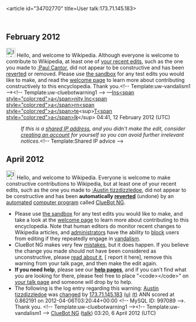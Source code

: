 <article id="34702770" title=User talk:173.71.145.183>
	<talkpage id="34702770" title="User talk:173.71.145.183">
== February 2012 ==
[[File:Information.svg|25px|alt=|link=]] Hello, and welcome to Wikipedia. Although everyone is welcome to contribute to Wikipedia, at least one of [[Special:Contributions/173.71.145.183|your recent edits]], such as the one you made to [[:Paul Cantor]], did not appear to be constructive and has been [[Help:Reverting|reverted]] or removed. Please use [[Wikipedia:Sandbox|the sandbox]] for any test edits you would like to make, and read the [[Wikipedia:Welcoming committee/Welcome to Wikipedia|welcome page]] to learn more about contributing constructively to this encyclopedia. Thank you.&lt;!-- Template:uw-vandalism1 --&gt;&lt;!-- Template:uw-cluebotwarning1 --&gt; —[[User:Insanity Incarnate|Ins&lt;span style=&quot;color:red&quot;&gt;a&lt;/span&gt;nity Inc&lt;span style=&quot;color:red&quot;&gt;a&lt;/span&gt;rn&lt;span style=&quot;color:red&quot;&gt;a&lt;/span&gt;te]]&lt;sup&gt;[[User talk:Insanity Incarnate|T&lt;span style=&quot;color:red&quot;&gt;a&lt;/span&gt;lk]]&lt;/sup&gt; 04:41, 12 February 2012 (UTC)
:''If this is a [[closed proxy|shared IP address]], and you didn't make the edit, consider [[Wikipedia:Why create an account?|creating an account]] for yourself so you can avoid further irrelevant notices.''&lt;!-- Template:Shared IP advice --&gt;

== April 2012 ==
[[Image:Information.svg|left|25px|alt=|link=]] Hello, and welcome to Wikipedia. Everyone is welcome to make constructive contributions to Wikipedia, but at least one of your recent edits, such as the one you made to [[:Austin tizzdizzledoe]], did not appear to be constructive and has been '''automatically [[Help:Reverting|reverted]]''' (undone) by an [[automated]] [[computer program]] called [[User:ClueBot NG|ClueBot NG]]. 
* Please use [[Wikipedia:Sandbox|the sandbox]] for any test edits you would like to make, and take a look at the [[Wikipedia:Introduction|welcome page]] to learn more about contributing to this encyclopedia. Note that human editors do monitor recent changes to Wikipedia articles, and [[WP:ADMINS|administrators]] have the ability to [[WP:BLOCK|block]] users from editing if they repeatedly engage in [[WP:vandalism|vandalism]].
* ClueBot NG makes very few [[User:ClueBot NG#Information About False Positives|mistakes]], but it does happen. If you believe the change you made should not have been considered as unconstructive, please [[User:ClueBot NG#Information About False Positives|read about it]], [{{User:ClueBot NG/Warnings/FPReport|997089}} report it here], remove this warning from your talk page, and then make the edit again.
*'''If you need help''', please see our '''[[Help:Contents|help pages]]''', and if you can't find what you are looking for there, please feel free to place &quot;&lt;code&gt;{{tl|helpme}}&lt;/code&gt;&quot; on [[Special:MyTalk|your talk page]] and someone will drop by to help.
* The following is the log entry regarding this warning: [[Austin tizzdizzledoe]] was [http://en.wikipedia.org/w/index.php?title=Austin+tizzdizzledoe&amp;diff=485830166&amp;oldid=485829830 changed] by [[Special:Contributions/173.71.145.183|173.71.145.183]] [[User:173.71.145.183|(u)]] [[User talk:173.71.145.183|(t)]] ANN scored at 0.862191 on 2012-04-06T03:20:44+00:00 &lt;!-- MySQL ID: 997089 --&gt;. Thank you. &lt;!-- Template:uw-cluebotwarning1 --&gt;&lt;!-- Template:uw-vandalism1 --&gt; [[User:ClueBot NG|ClueBot NG]] ([[User talk:ClueBot NG|talk]]) 03:20, 6 April 2012 (UTC)
	</talkpage>
</article>